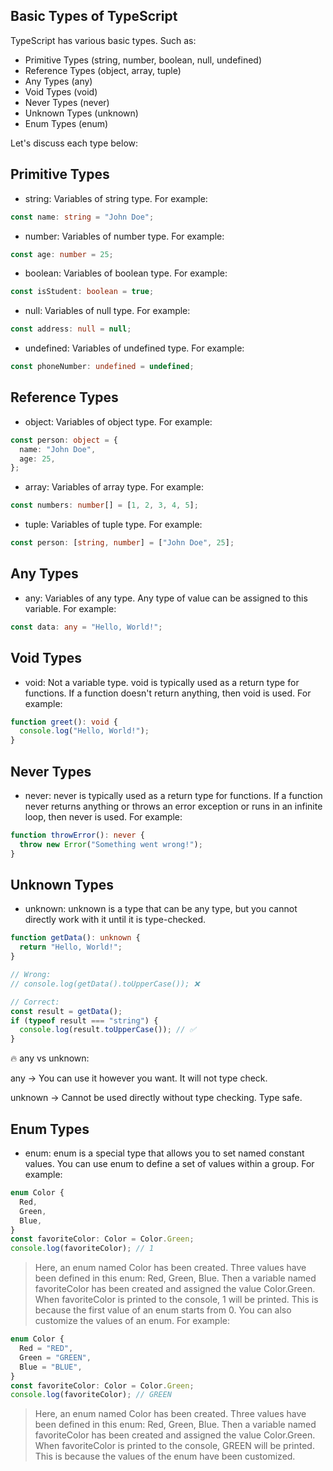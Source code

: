 ## Basic Types of TypeScript
TypeScript has various basic types. Such as:
- Primitive Types (string, number, boolean, null, undefined)
- Reference Types (object, array, tuple)
- Any Types (any)
- Void Types (void)
- Never Types (never)
- Unknown Types (unknown)
- Enum Types (enum)

Let's discuss each type below:

## Primitive Types 
- string: Variables of string type. For example:
```typescript
const name: string = "John Doe";
```
- number: Variables of number type. For example:
```typescript
const age: number = 25;
```
- boolean: Variables of boolean type. For example:
```typescript
const isStudent: boolean = true;
```
- null: Variables of null type. For example:
```typescript
const address: null = null;
```
- undefined: Variables of undefined type. For example:
```typescript
const phoneNumber: undefined = undefined;
```

## Reference Types
- object: Variables of object type. For example:
```typescript
const person: object = {
  name: "John Doe",
  age: 25,
};
```
- array: Variables of array type. For example:
```typescript
const numbers: number[] = [1, 2, 3, 4, 5];
```
- tuple: Variables of tuple type. For example:
```typescript
const person: [string, number] = ["John Doe", 25];
```

## Any Types
- any: Variables of any type. Any type of value can be assigned to this variable. For example:
```typescript
const data: any = "Hello, World!";
```

## Void Types
- void: Not a variable type.
void is typically used as a return type for functions. If a function doesn't return anything, then void is used. For example:

```typescript
function greet(): void {
  console.log("Hello, World!");
}
```

## Never Types
- never: never is typically used as a return type for functions. If a function never returns anything or throws an error exception or runs in an infinite loop, then never is used. For example:
```typescript
function throwError(): never {
  throw new Error("Something went wrong!");
}
``` 

## Unknown Types
- unknown: unknown is a type that can be any type, but you cannot directly work with it until it is type-checked.

```ts
function getData(): unknown {
  return "Hello, World!";
}

// Wrong:
// console.log(getData().toUpperCase()); ❌

// Correct:
const result = getData();
if (typeof result === "string") {
  console.log(result.toUpperCase()); // ✅
}

```

🔥 any vs unknown:

any → You can use it however you want. It will not type check.

unknown → Cannot be used directly without type checking. Type safe.

## Enum Types
- enum: enum is a special type that allows you to set named constant values. You can use enum to define a set of values within a group. For example:
```typescript
enum Color {
  Red,
  Green,
  Blue,
}
const favoriteColor: Color = Color.Green;
console.log(favoriteColor); // 1
```
> Here, an enum named Color has been created. Three values have been defined in this enum: Red, Green, Blue. Then a variable named favoriteColor has been created and assigned the value Color.Green. When favoriteColor is printed to the console, 1 will be printed. This is because the first value of an enum starts from 0.
> You can also customize the values of an enum. For example:
```typescript
enum Color {
  Red = "RED",
  Green = "GREEN",
  Blue = "BLUE",
}
const favoriteColor: Color = Color.Green;
console.log(favoriteColor); // GREEN
```
> Here, an enum named Color has been created. Three values have been defined in this enum: Red, Green, Blue. Then a variable named favoriteColor has been created and assigned the value Color.Green. When favoriteColor is printed to the console, GREEN will be printed. This is because the values of the enum have been customized. 